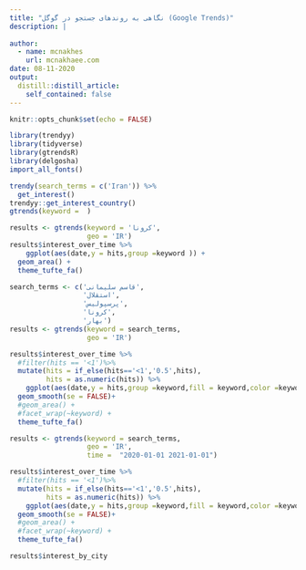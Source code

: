 ```yaml
---
title: "نگاهی به روندهای جستجو در گوگل (Google Trends)"
description: |
  
author:
  - name: mcnakhes
    url: mcnakhaee.com
date: 08-11-2020
output:
  distill::distill_article:
    self_contained: false
---
```


```r
knitr::opts_chunk$set(echo = FALSE)
```

```r
library(trendyy)
library(tidyverse)
library(gtrendsR)
library(delgosha)
import_all_fonts()
```

```r
trendy(search_terms = c('Iran')) %>% 
  get_interest()
trendyy::get_interest_country()
gtrends(keyword =  )
```



```r
results <- gtrends(keyword = 'کرونا',
                   geo = 'IR')
results$interest_over_time %>%
    ggplot(aes(date,y = hits,group =keyword )) +
  geom_area() +
  theme_tufte_fa()
```
```r

search_terms <- c('قاسم سلیمانی',
                  'استقلال',
                  'پرسپولیس',
                  'کرونا',
                  'بهار')
results <- gtrends(keyword = search_terms,
                   geo = 'IR')

results$interest_over_time %>%
  #filter(hits == '<1')%>%
  mutate(hits = if_else(hits=='<1','0.5',hits),
         hits = as.numeric(hits)) %>%
    ggplot(aes(date,y = hits,group =keyword,fill = keyword,color =keyword )) +
  geom_smooth(se = FALSE)+
  #geom_area() +
  #facet_wrap(~keyword) +
  theme_tufte_fa() 

```
```r

results <- gtrends(keyword = search_terms,
                   geo = 'IR',
                   time =  "2020-01-01 2021-01-01")

results$interest_over_time %>%
  #filter(hits == '<1')%>%
  mutate(hits = if_else(hits=='<1','0.5',hits),
         hits = as.numeric(hits)) %>%
    ggplot(aes(date,y = hits,group =keyword,fill = keyword,color =keyword )) +
  geom_smooth(se = FALSE)+
  #geom_area() +
  #facet_wrap(~keyword) +
  theme_tufte_fa() 

```
```r
results$interest_by_city
```

